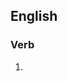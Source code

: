 ==English==

===Verb===
{{head|en|present participle}}

# {{present participle of|bedazzle|lang=en|nocat=1}}